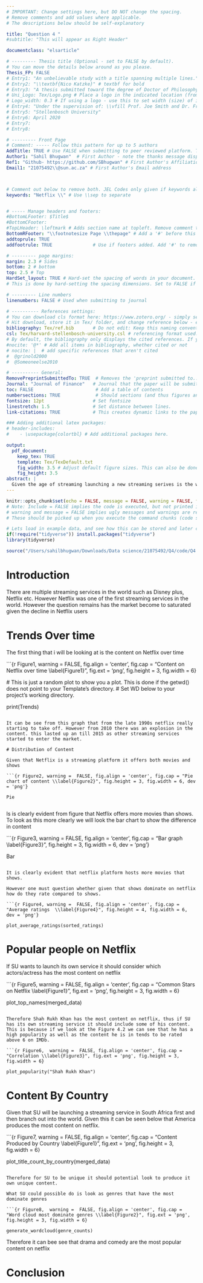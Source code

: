 ```yaml
---
# IMPORTANT: Change settings here, but DO NOT change the spacing.
# Remove comments and add values where applicable.
# The descriptions below should be self-explanatory

title: "Question 4 "
#subtitle: "This will appear as Right Header"

documentclass: "elsarticle"

# --------- Thesis title (Optional - set to FALSE by default).
# You can move the details below around as you please.
Thesis_FP: FALSE
# Entry1: "An unbelievable study with a title spanning multiple lines."
# Entry2: "\\textbf{Nico Katzke}" # textbf for bold
# Entry3: "A thesis submitted toward the degree of Doctor of Philosophy"
# Uni_Logo: Tex/Logo.png # Place a logo in the indicated location (from your root, e.g. defaults to ~/Tex/Logo.png) and uncomment this line. Leave uncommented for no image
# Logo_width: 0.3 # If using a logo - use this to set width (size) of image
# Entry4: "Under the supervision of: \\vfill Prof. Joe Smith and Dr. Frank Smith"
# Entry5: "Stellenbosch University"
# Entry6: April 2020
# Entry7:
# Entry8:

# --------- Front Page
# Comment: ----- Follow this pattern for up to 5 authors
AddTitle: TRUE # Use FALSE when submitting to peer reviewed platform. This will remove author names.
Author1: "Sahil Bhugwan"  # First Author - note the thanks message displayed as an italic footnote of first page.
Ref1: "Github- https://github.com/SBhugwan" # First Author's Affiliation
Email1: "21075492\\@sun.ac.za" # First Author's Email address



# Comment out below to remove both. JEL Codes only given if keywords also given.
keywords: "Netflix \\" # Use \\sep to separate


# ----- Manage headers and footers:
#BottomLFooter: $Title$
#BottomCFooter:
#TopLHeader: \leftmark # Adds section name at topleft. Remove comment to add it.
BottomRFooter: "\\footnotesize Page \\thepage" # Add a '#' before this line to remove footer.
addtoprule: TRUE
addfootrule: TRUE               # Use if footers added. Add '#' to remove line.

# --------- page margins:
margin: 2.3 # Sides
bottom: 2 # bottom
top: 2.5 # Top
HardSet_layout: TRUE # Hard-set the spacing of words in your document. This will stop LaTeX squashing text to fit on pages, e.g.
# This is done by hard-setting the spacing dimensions. Set to FALSE if you want LaTeX to optimize this for your paper.

# --------- Line numbers
linenumbers: FALSE # Used when submitting to journal

# ---------- References settings:
# You can download cls format here: https://www.zotero.org/ - simply search for your institution. You can also edit and save cls formats here: https://editor.citationstyles.org/about/
# Hit download, store it in Tex/ folder, and change reference below - easy.
bibliography: Tex/ref.bib       # Do not edit: Keep this naming convention and location.
csl: Tex/harvard-stellenbosch-university.csl # referencing format used.
# By default, the bibliography only displays the cited references. If you want to change this, you can comment out one of the following:
#nocite: '@*' # Add all items in bibliography, whether cited or not
# nocite: |  # add specific references that aren't cited
#  @grinold2000
#  @Someoneelse2010

# ---------- General:
RemovePreprintSubmittedTo: TRUE  # Removes the 'preprint submitted to...' at bottom of titlepage
Journal: "Journal of Finance"   # Journal that the paper will be submitting to, if RemovePreprintSubmittedTo is set to TRUE.
toc: FALSE                       # Add a table of contents
numbersections: TRUE             # Should sections (and thus figures and tables) be numbered?
fontsize: 12pt                  # Set fontsize
linestretch: 1.5                # Set distance between lines.
link-citations: TRUE            # This creates dynamic links to the papers in reference list.

### Adding additional latex packages:
# header-includes:
#    - \usepackage{colortbl} # Add additional packages here.

output:
  pdf_document:
    keep_tex: TRUE
    template: Tex/TexDefault.txt
    fig_width: 3.5 # Adjust default figure sizes. This can also be done in the chunks of the text.
    fig_height: 3.5
abstract: |
  Given the age of streaming launching a new streaming serives is the way to go however questions must be asked given Netflix recent decline. This will look to see if SU Streaming should lauch its own service.  
---
```


<!-- First: Set your default preferences for chunk options: -->

<!-- If you want a chunk's code to be printed, set echo = TRUE. message = FALSE stops R printing ugly package loading details in your final paper too. I also suggest setting warning = FALSE and checking for warnings in R, else you might find ugly warnings in your paper. -->

```r
knitr::opts_chunk$set(echo = FALSE, message = FALSE, warning = FALSE, fig.width = 6, fig.height = 5, fig.pos="H", fig.pos = 'H')
# Note: Include = FALSE implies the code is executed, but not printed in your pdf.
# warning and message = FALSE implies ugly messages and warnings are removed from your pdf.
# These should be picked up when you execute the command chunks (code sections below) in your rmd, not printed in your paper!

# Lets load in example data, and see how this can be stored and later called from your 'data' folder.
if(!require("tidyverse")) install.packages("tidyverse")
library(tidyverse)

source("/Users/sahilbhugwan/Downloads/Data science/21075492/Q4/code/Q4.R")

```

<!-- ############################## -->

<!-- # Start Writing here: -->

<!-- ############################## -->

# Introduction \label{Introduction}

There are multiple streaming services in the world such as Disney plus, Netflix etc. However Netflix was one of the first streaming services in the world. However the question remains has the market become to saturated given the decline in Netflix users

# Trends Over time

The first thing that i will be looking at is the content on Netflix over time

```{r Figure1,  warning =  FALSE, fig.align = 'center', fig.cap = "Content on Netflix over time \\label{Figure1}", fig.ext = 'png', fig.height = 3, fig.width = 6}

  # This is just a random plot to show you a plot. This is done if the getwd() does not point to your Template's directory.
  # Set WD below to your project's working directory.

print(Trends) 
```

It can be see from this graph that from the late 1990s netflix really starting to take off. However from 2010 there was an explosion in the content. this lasted up an till 2015 as other streaming services started to enter the market.

# Distribution of Content

Given that Netflix is a streaming platform it offers both movies and shows

```{r Figure2, warning =  FALSE, fig.align = 'center', fig.cap = "Pie chart of content \\label{Figure2}", fig.height = 3, fig.width = 6, dev = 'png'}

Pie


```

Is is clearly evident from figure \ref{Figure2} that Netflix offers more movies than shows. To look as this more clearly we will look the bar chart to show the difference in content

```{r Figure3, warning =  FALSE, fig.align = 'center', fig.cap = "Bar graph \\label{Figure3}", fig.height = 3, fig.width = 6, dev = 'png'}

Bar
```

It is clearly evident that netflix platform hosts more movies that shows.

However one must question whether given that shows dominate on netflix how do they rate compared to shows.

```{r Figure4, warning =  FALSE, fig.align = 'center', fig.cap = "Average ratings  \\label{Figure4}", fig.height = 4, fig.width = 6, dev = 'png'}

plot_average_ratings(sorted_ratings)

```

# Popular people on Netflix 

If SU wants to launch its own service it should consider which actors/actress has the most content on netflix

```{r Figure5,  warning =  FALSE, fig.align = 'center', fig.cap = "Common Stars on Netflix  \\label{Figure1}", fig.ext = 'png', fig.height = 3, fig.width = 6}

plot_top_names(merged_data) 

```

Therefore Shah Rukh Khan has the most content on netflix, thus if SU has its own streaming service it should include some of his content. This is because if we look at the Figure 4.2 we can see that he has a high popularity as well as the content he is in tends to be rated above 6 on IMDb.

```{r Figure6,  warning =  FALSE, fig.align = 'center', fig.cap = "Correlation \\label{Figure3}", fig.ext = 'png', fig.height = 3, fig.width = 6}

plot_popularity("Shah Rukh Khan")

```

# Content By Country 

Given that SU will be launching a streaming service in South Africa first and then branch out into the world. Given this it can be seen below that America produces the most content on netflix.

```{r Figure7,  warning =  FALSE, fig.align = 'center', fig.cap = "Content Produced by Country \\label{Figure1}", fig.ext = 'png', fig.height = 3, fig.width = 6}

plot_title_count_by_country(merged_data)

```

Therefore for SU to be unique it should potential look to produce it own unique content.

What SU could possible do is look as genres that have the most dominate genres

```{r Figure8,  warning =  FALSE, fig.align = 'center', fig.cap = "Word cloud most dominate genres \\label{Figure2}", fig.ext = 'png', fig.height = 3, fig.width = 6}

generate_wordcloud(genre_counts)

```

Therefore it can bee see that drama and comedy are the most popular content on netflix

# Conclusion 
